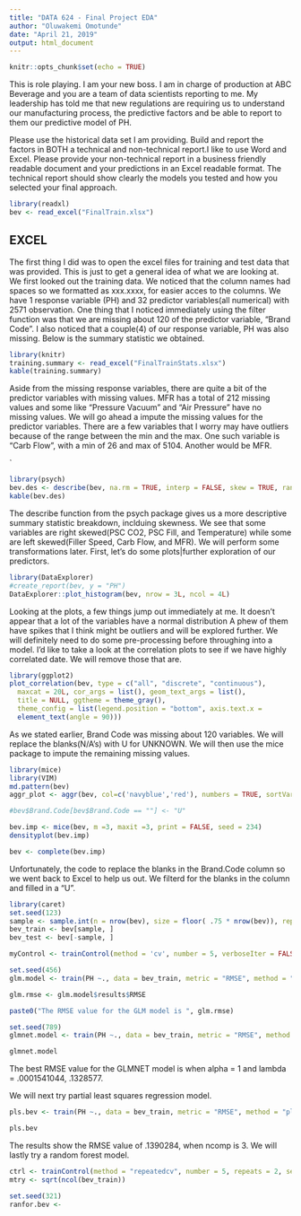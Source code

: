 ---
title: "DATA 624 - Final Project EDA"
author: "Oluwakemi Omotunde"
date: "April 21, 2019"
output: html_document
---

```{r setup, include=FALSE}
knitr::opts_chunk$set(echo = TRUE)
```
This is role playing.  I am your new boss.  I am in charge of production at ABC Beverage and you are a team of data scientists reporting to me.  My leadership has told me that new regulations are requiring us to understand our manufacturing process, the predictive factors and be able to report to them our predictive model of PH.

Please use the historical data set I am providing.  Build and report the factors in BOTH a technical and non-technical report.I like to use Word and Excel.  Please provide your non-technical report in a business friendly readable document and your predictions in an Excel readable format. The technical report should show clearly the models you tested and how you selected your final approach.

```{r load data, echo=FALSE, message=FALSE, warning=FALSE, paged.print=FALSE}
library(readxl)
bev <- read_excel("FinalTrain.xlsx")
```


## EXCEL

The first thing I did was to open the excel files for training and test data that was provided. This is just to get a general idea of what we are looking at. We first looked out the training data. We noticed that the column names had spaces so we formatted as xxx.xxxx, for easier acces to the columns. We have 1 response variable (PH) and 32 predictor variables(all numerical) with 2571 observation. One thing that I noticed immediately using the filter function was that we are missing about 120 of the predictor variable, "Brand Code". I also noticed that a couple(4) of our response variable, PH was also missing. Below is the summary statistic we obtained.

```{r load statistics, echo=FALSE}
library(knitr)
training.summary <- read_excel("FinalTrainStats.xlsx")
kable(training.summary)
```

Aside from the missing response variables, there are quite a bit of the predictor variables with missing values. MFR has a total of 212 missing values and some like "Pressure Vacuum" and "Air Pressure" have no missing values. We will go ahead a impute the missing values for the predictor variables. There are a few variables that I worry may have outliers because of the range between the min and the max. One such variable is "Carb Flow", with a min of 26 and max of 5104. Another would be MFR. 

`


```{r bev describe, echo=FALSE, message=FALSE, warning=FALSE, paged.print=FALSE}
library(psych)
bev.des <- describe(bev, na.rm = TRUE, interp = FALSE, skew = TRUE, ranges = TRUE, trim = .1, type = 3, check = TRUE, fast = FALSE, quant = c(.25,.75), IQR = TRUE)
kable(bev.des)
```

The describe function from the psych package gives us a more descriptive summary statistic breakdown, inclduing skewness. We see that some variables are right skewed(PSC CO2, PSC Fill, and Temperature) while some are left skewed(Filler Speed, Carb Flow, and MFR). We will perform some transformations later. First, let's do some plots|further exploration of our predictors.

```{r plot predictors, echo=TRUE, message=FALSE, warning=FALSE, paged.print=FALSE}
library(DataExplorer)
#create_report(bev, y = "PH")
DataExplorer::plot_histogram(bev, nrow = 3L, ncol = 4L)
```

Looking at the plots, a few things jump out immediately at me. It doesn't appear that a lot of the variables have a normal distribution A phew of them have spikes that I think might be outliers and will be explored further. We will definitely need to do some pre-processing before throughing into a model. I'd like to take a look at the correlation plots to see if we have highly correlated date. We will remove those that are. 

```{r correlation, message=TRUE, warning=TRUE, paged.print=TRUE}
library(ggplot2)
plot_correlation(bev, type = c("all", "discrete", "continuous"),
  maxcat = 20L, cor_args = list(), geom_text_args = list(),
  title = NULL, ggtheme = theme_gray(),
  theme_config = list(legend.position = "bottom", axis.text.x =
  element_text(angle = 90)))
```

As we stated earlier, Brand Code was missing about 120 variables. We will replace the blanks(N/A's) with U for UNKNOWN. We will then use the mice package to impute the remaining missing values.

```{r imputations, message=TRUE, warning=TRUE, paged.print=TRUE}
library(mice)
library(VIM)
md.pattern(bev)
aggr_plot <- aggr(bev, col=c('navyblue','red'), numbers = TRUE, sortVars = TRUE, labels = colnames(bev), cex.axis = .7, gap = 3, ylab =c ("Histogram of missing data","Pattern"))

#bev$Brand.Code[bev$Brand.Code == ""] <- "U"

bev.imp <- mice(bev, m =3, maxit =3, print = FALSE, seed = 234)
densityplot(bev.imp)

bev <- complete(bev.imp)
```
Unfortunately, the code to replace the blanks in the Brand.Code column so we went back to Excel to help us out. We filterd for the blanks in the column and filled in a "U". 

```{r split data, message=TRUE, warning=TRUE, paged.print=TRUE}
library(caret)
set.seed(123)
sample <- sample.int(n = nrow(bev), size = floor( .75 * nrow(bev)), replace = FALSE)
bev_train <- bev[sample, ]
bev_test <- bev[-sample, ]

myControl <- trainControl(method = 'cv', number = 5, verboseIter = FALSE, savePredictions = TRUE, allowParallel = TRUE)
```


```{r GLM MODEL, message=TRUE, warning=TRUE, paged.print=TRUE}
set.seed(456)
glm.model <- train(PH ~., data = bev_train, metric = "RMSE", method = "glm", preProcess = c("center", "scale", "BoxCox"), trControl = myControl)

glm.rmse <- glm.model$results$RMSE

paste0("The RMSE value for the GLM model is ", glm.rmse)
```

```{r glmnet model, message=TRUE, warning=TRUE, paged.print=TRUE}
set.seed(789)
glmnet.model <- train(PH ~., data = bev_train, metric = "RMSE", method = "glmnet", preProcess = c("center", "scale", "BoxCox"), trControl = myControl)

glmnet.model
```
The best RMSE value for the GLMNET model is when alpha = 1 and lambda = .0001541044, .1328577. 

We will next try partial least squares regression model.
```{r partial least squares, message=TRUE, warning=TRUE, paged.print=TRUE}
pls.bev <- train(PH ~., data = bev_train, metric = "RMSE", method = "pls", tunelength = 15, preProcess = c("center", "scale", "BoxCox"), trControl = myControl)

pls.bev
```
The results show the RMSE value of .1390284, when ncomp is 3. We will lastly try a random forest model. 

```{r random forest, message=TRUE, warning=TRUE, paged.print=TRUE}
ctrl <- trainControl(method = "repeatedcv", number = 5, repeats = 2, search = "random", allowParallel = TRUE)
mtry <- sqrt(ncol(bev_train))

set.seed(321)
ranfor.bev <- 
```

